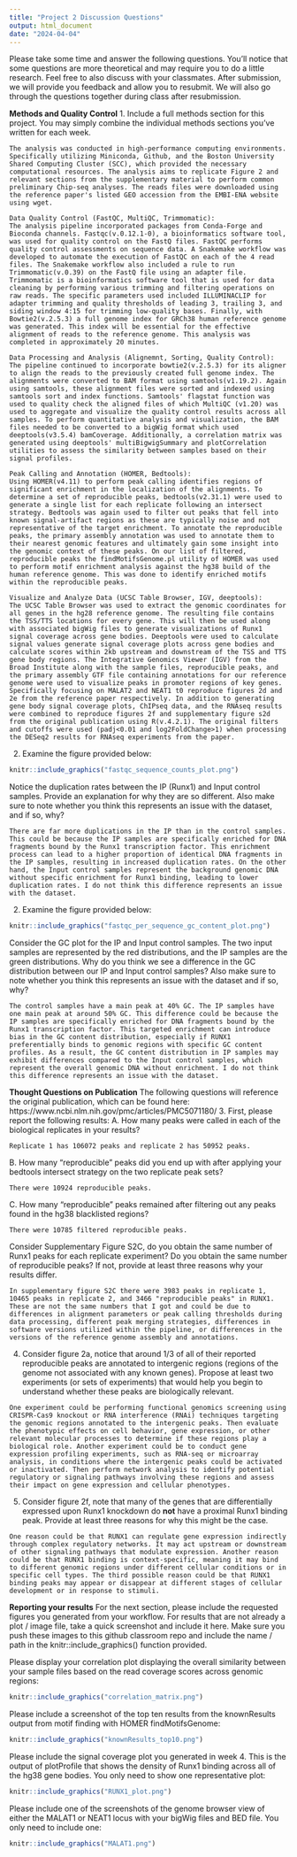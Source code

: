 ```yaml
---
title: "Project 2 Discussion Questions"
output: html_document
date: "2024-04-04"
---
```

Please take some time and answer the following questions. You'll notice that
some questions are more theoretical and may require you to do a little research.
Feel free to also discuss with your classmates. After submission, we will
provide you feedback and allow you to resubmit. We will also go through the
questions together during class after resubmission.

**Methods and Quality Control**
1. Include a full methods section for this project. You may simply combine
the individual methods sections you've written for each week.
```
The analysis was conducted in high-performance computing environments. Specifically utilizing Miniconda, Github, and the Boston University Shared Computing Cluster (SCC), which provided the necessary computational resources. The analysis aims to replicate Figure 2 and relevant sections from the supplementary material to perform common preliminary Chip-seq analyses. The reads files were downloaded using the reference paper's listed GEO accession from the EMBI-ENA website using wget.

Data Quality Control (FastQC, MultiQC, Trimmomatic):
The analysis pipeline incorporated packages from Conda-Forge and Bioconda channels. Fastqc(v.0.12.1-0), a bioinformatics software tool, was used for quality control on the FastQ files. FastQC performs quality control assessments on sequence data. A Snakemake workflow was developed to automate the execution of FastQC on each of the 4 read files. The Snakemake workflow also included a rule to run Trimmomatic(v.0.39) on the FastQ file using an adapter file. Trimmomatic is a bioinformatics software tool that is used for data cleaning by performing various trimming and filtering operations on raw reads. The specific parameters used included ILLUMINACLIP for adapter trimming and quality thresholds of leading 3, trailing 3, and siding window 4:15 for trimming low-quality bases. Finally, with Bowtie2(v.2.5.3) a full genome index for GRCh38 human reference genome was generated. This index will be essential for the effective alignment of reads to the reference genome. This analysis was completed in approximately 20 minutes.

Data Processing and Analysis (Alignemnt, Sorting, Quality Control):
The pipeline continued to incorporate bowtie2(v.2.5.3) for its aligner to align the reads to the previously created full genome index. The alignments were converted to BAM format using samtools(v1.19.2). Again using samtools, these alignment files were sorted and indexed using samtools sort and index functions. Samtools' flagstat function was used to quality check the aligned files of which MultiQC (v1.20) was used to aggregate and visualize the quality control results across all samples. To perform quantitative analysis and visualization, the BAM files needed to be converted to a bigWig format which used deeptools(v3.5.4) bamCoverage. Additionally, a correlation matrix was generated using deeptools' multiBigwigSummary and plotCorrelation utilities to assess the similarity between samples based on their signal profiles.

Peak Calling and Annotation (HOMER, Bedtools):
Using HOMER(v4.11) to perform peak calling identifies regions of significant enrichment in the localization of the alignments. To determine a set of reproducible peaks, bedtools(v2.31.1) were used to generate a single list for each replicate following an intersect strategy. Bedtools was again used to filter out peaks that fell into known signal-artifact regions as these are typically noise and not representative of the target enrichment. To annotate the reproducible peaks, the primary assembly annotation was used to annotate them to their nearest genomic features and ultimately gain some insight into the genomic context of these peaks. On our list of filtered, reproducible peaks the findMotifsGenome.pl utility of HOMER was used to perform motif enrichment analysis against the hg38 build of the human reference genome. This was done to identify enriched motifs within the reproducible peaks.

Visualize and Analyze Data (UCSC Table Browser, IGV, deeptools):
The UCSC Table Browser was used to extract the genomic coordinates for all genes in the hg28 reference genome. The resulting file contains the TSS/TTS locations for every gene. This will then be used along with associated bigWig files to generate visualizations of Runx1 signal coverage across gene bodies. Deeptools were used to calculate signal values generate signal coverage plots across gene bodies and calculate scores within 2kb upstream and downstream of the TSS and TTS gene body regions. The Integrative Genomics Viewer (IGV) from the Broad Institute along with the sample files, reproducible peaks, and the primary assembly GTF file containing annotations for our reference genome were used to visualize peaks in promoter regions of key genes. Specifically focusing on MALAT2 and NEAT1 t0 reproduce figures 2d and 2e from the reference paper respectively. In addition to generating gene body signal coverage plots, ChIPseq data, and the RNAseq results were combined to reproduce figures 2f and supplementary figure s2d from the original publication using R(v.4.2.1). The original filters and cutoffs were used (padj<0.01 and log2FoldChange>1) when processing the DESeq2 results for RNAseq experiments from the paper.
```

2. Examine the figure provided below:
```r
knitr::include_graphics("fastqc_sequence_counts_plot.png")
```
Notice the duplication rates between the IP (Runx1) and Input control samples.
Provide an explanation for why they are so different. Also make sure to note
whether you think this represents an issue with the dataset, and if so, why?
```
There are far more duplications in the IP than in the control samples. This could be because the IP samples are specifically enriched for DNA fragments bound by the Runx1 transcription factor. This enrichment process can lead to a higher proportion of identical DNA fragments in the IP samples, resulting in increased duplication rates. On the other hand, the Input control samples represent the background genomic DNA without specific enrichment for Runx1 binding, leading to lower duplication rates. I do not think this difference represents an issue with the dataset. 
```

2. Examine the figure provided below:
```r
knitr::include_graphics("fastqc_per_sequence_gc_content_plot.png")
```
Consider the GC plot for the IP and Input control samples. The two input samples
are represented by the red distributions, and the IP samples are the green
distributions.
Why do you think we see a difference in the GC distribution between our IP and
Input control samples? Also make sure to note whether you think this represents
an issue with the dataset and if so, why?
```
The control samples have a main peak at 40% GC. The IP samples have one main peak at around 50% GC. This difference could be because the IP samples are specifically enriched for DNA fragments bound by the Runx1 transcription factor. This targeted enrichment can introduce bias in the GC content distribution, especially if RUNX1 preferentially binds to genomic regions with specific GC content profiles. As a result, the GC content distribution in IP samples may exhibit differences compared to the Input control samples, which represent the overall genomic DNA without enrichment. I do not think this difference represents an issue with the dataset.
```

**Thought Questions on Publication**
The following questions will reference the original publication, which can be
found here: https://www.ncbi.nlm.nih.gov/pmc/articles/PMC5071180/
3. First, please report the following results:
A. How many peaks were called in each of the biological replicates in your
results?
```
Replicate 1 has 106072 peaks and replicate 2 has 50952 peaks.
```

B. How many "reproducible" peaks did you end up with after applying your
bedtools intersect strategy on the two replicate peak sets?
```
There were 10924 reproducible peaks.
```

C. How many "reproducible" peaks remained after filtering out any peaks found in
the hg38 blacklisted regions?
```
There were 10785 filtered reproducible peaks.
```

Consider Supplementary Figure S2C, do you obtain the same number of Runx1
peaks for each replicate experiment? Do you obtain the same number of
reproducible peaks? If not, provide at least three reasons why your results
differ.
```
In supplementary figure S2C there were 3983 peaks in replicate 1, 10465 peaks in replicate 2, and 3466 "reproducible peaks" in RUNX1. These are not the same numbers that I got and could be due to differences in alignment parameters or peak calling thresholds during data processing, different peak merging strategies, differences in software versions utilized within the pipeline, or differences in the versions of the reference genome assembly and annotations.
```

4. Consider figure 2a, notice that around 1/3 of all of their reported
reproducible peaks are annotated to intergenic regions (regions of the genome
not associated with any known genes). Propose at least two experiments (or sets
of experiments) that would help you begin to understand whether these peaks are
biologically relevant.
```
One experiment could be performing functional genomics screening using CRISPR-Cas9 knockout or RNA interference (RNAi) techniques targeting the genomic regions annotated to the intergenic peaks. Then evaluate the phenotypic effects on cell behavior, gene expression, or other relevant molecular processes to determine if these regions play a biological role. Another experiment could be to conduct gene expression profiling experiments, such as RNA-seq or microarray analysis, in conditions where the intergenic peaks could be activated or inactivated. Then perform network analysis to identify potential regulatory or signaling pathways involving these regions and assess their impact on gene expression and cellular phenotypes.
```

5. Consider figure 2f, note that many of the genes that are differentially
expressed upon Runx1 knockdown do **not** have a proximal Runx1 binding peak.
Provide at least three reasons for why this might be the case.
```
One reason could be that RUNX1 can regulate gene expression indirectly through complex regulatory networks. It may act upstream or downstream of other signaling pathways that modulate expression. Another reason could be that RUNX1 binding is context-specific, meaning it may bind to different genomic regions under different cellular conditions or in specific cell types. The third possible reason could be that RUNX1 binding peaks may appear or disappear at different stages of cellular development or in response to stimuli.
```

**Reporting your results**
For the next section, please include the requested figures you generated from
your workflow. For results that are not already a plot / image file, take a
quick screenshot and include it here. Make sure you push these images to this
github classroom repo and include the name / path in the
knitr::include_graphics() function provided. 

Please display your correlation plot displaying the overall similarity between
your sample files based on the read coverage scores across genomic regions:
```r
knitr::include_graphics("correlation_matrix.png")
```

Please include a screenshot of the top ten results from the knownResults output
from motif finding with HOMER findMotifsGenome:
```r
knitr::include_graphics("knownResults_top10.png")
```

Please include the signal coverage plot you generated in week 4. This is the 
output of plotProfile that shows the density of Runx1 binding across all of the
hg38 gene bodies. You only need to show one representative plot:
```r
knitr::include_graphics("RUNX1_plot.png")
```

Please include one of the screenshots of the genome browser view of either the
MALAT1 or NEAT1 locus with your bigWig files and BED file. You only need to
include one:
```r
knitr::include_graphics("MALAT1.png")
```
